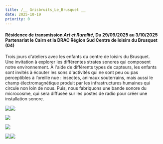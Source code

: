 ```yaml
---
title: /__ Grisbruits_Le_Brusquet __
date: 2025-10-19
priority: 0
---
```

#### Résidence de transmission *Art et Ruralité*, Du 29/09/2025 au 3/10/2025 Partenariat le Cairn et la DRAC Région Sud Centre de loisirs du Brusquet (04)

Trois jours d'ateliers avec les enfants du centre de loisirs du Brusquet. \
Une invitation à explorer les différentes strates sonores qui composent notre environnement. À l'aide de différents types de capteurs, les enfants sont invités à écouter les sons d'activités qui ne sont peu ou pas perceptibles à l’oreille nue : insectes, animaux souterrains, mais aussi le champ électromagnétique produit par les infrastructures humaines qui circule non loin de nous. Puis, nous fabriquons une bande sonore du microcosme, qui sera diffusée sur les postes de radio pour créer une installation sonore.

![](src/assets/images/instants/le-brusquet/IMG_4033_web.jpg)![](src/assets/images/instants/le-brusquet/IMG_4069_web.jpg)

![](src/assets/images/instants/le-brusquet/IMG_4070_web.jpg)

![](src/assets/images/instants/le-brusquet/IMG_4075_web.jpg)

![](src/assets/images/instants/le-brusquet/IMG_4090_web.jpg)![](src/assets/images/instants/le-brusquet/IMG_4095_web.jpg)
